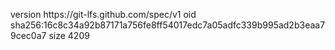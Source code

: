 version https://git-lfs.github.com/spec/v1
oid sha256:16c8c34a92b87171a756fe8ff54017edc7a05adfc339b995ad2b3eaa79cec0a7
size 4209
